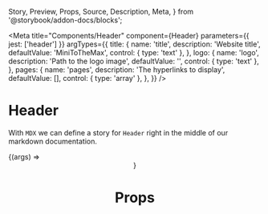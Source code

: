   Story,
  Preview,
  Props,
  Source,
  Description,
  Meta,
} from '@storybook/addon-docs/blocks';

<Meta
  title="Components/Header"
  component={Header}
  parameters={{ jest: ['header'] }}
  argTypes={{
    title: {
      name: 'title',
      description: 'Website title',
      defaultValue: 'MiniToTheMax',
      control: { type: 'text' },
    },
    logo: {
      name: 'logo',
      description: 'Path to the logo image',
      defaultValue: '',
      control: { type: 'text' },
    },
    pages: {
      name: 'pages',
      description: 'The hyperlinks to display',
      defaultValue: [],
      control: { type: 'array' },
    },
  }}
/>

# Header

With `MDX` we can define a story for `Header` right in the middle of our
markdown documentation.

<Preview>
  <Story
    name="default"
    args={{
      title: 'MiniToTheMax',
      logo: './images/logo.png',
      pages: [
        { name: 'Home', url: '/' },
        { name: 'Blog', url: '/blog' },
        { name: 'Showcase', url: '/showcase' },
        { name: 'Backlog', url: '/backlog' },
      ],
    }}
  >
    {(args) => <Header {...args} />}
  </Story>
</Preview>

# Props

<Props story="default" />
